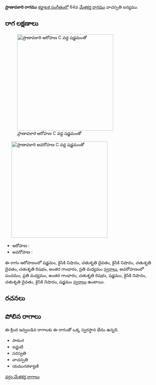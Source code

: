 {{Infobox ragam
	| name          	= ప్రాణావకారి
	| synonym	    	= 
	| mela          	= 
	| chakra        	= 
	| janaka        	= 
	| type          	= షడవ-సంపూర్ణ
	| arohanam      	= {{svaraC|S|N2|D2|N2|D2|R2|G3|M2}} 
	| avarohanam    	= {{svaraC|P|M2|G3|R2|S|N2|D2|N2|S}}
	| jeeva         	=
	| chhaya        	=
	| nyasa         	=
	| vishesha      	= 
	| equivalent  		= 
}}
{{కర్ణాటక సంగీత రాగాలు}}
'''ప్రాణావకారి రాగము''' [[కర్ణాటక సంగీతం]]లో 64వ [[మేళకర్త రాగము]] వాచస్పతి జన్యము. 


==రాగ లక్షణాలు==
[[Image:pranavakari_ar_kb2wiki.png|thumb|right|316px|''ప్రాణావకారి'' ఆరోహణ C వద్ద షడ్జమంతో]]
	[[Image:pranavakari_av_kb2wiki.png|thumb|right|316px|''ప్రాణావకారి'' అవరోహణ C వద్ద షడ్జమంతో]]

* ఆరోహణ : {{svaraC|S|N2|D2|N2|D2|R2|G3|M2}} 
* అవరోహణ : {{svaraC|P|M2|G3|R2|S|N2|D2|N2|S}}

ఈ రాగం ఆరోహణంలో షడ్జమం, కైసికి నిషాదం, చతుశృతి దైవతం, కైసికి నిషాదం, చతుశృతి దైవతం, చతుశృతి రిషభం, అంతర గాంధారం, ప్రతి మధ్యమం [[స్వరాలు]], అవరోహణంలో పంచమం, ప్రతి మధ్యమం, అంతర గాంధారం, చతుశృతి రిషభం, షడ్జమం, కైసికి నిషాదం, చతుశృతి దైవతం, కైసికి నిషాదం, షడ్జమం [[స్వరాలు]] ఉంటాయి.

==రచనలు==



==పోలిన రాగాలు==
ఈ క్రింద ఇవ్వబడిన రాగాలకు ఈ రాగంతో ఒక్క స్వరస్థాన భేదం ఉన్నది.
* సారంగ
* జన్జుటి
* సరస్వతి
* వాచస్పతి
* యమునకళ్యాణి



[[వర్గం:మేళకర్త రాగాలు]]